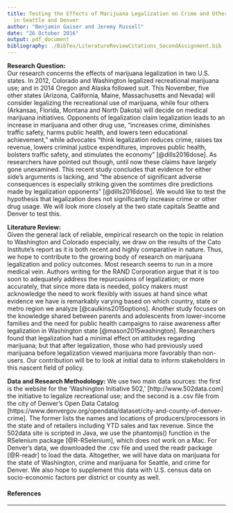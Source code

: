```yaml
---
title: Testing the Effects of Marijuana Legalization on Crime and Other Drug Usage
  in Seattle and Denver
author: "Benjamin Gaiser and Jeremy Russell"
date: "26 October 2016"
output: pdf_document
bibliography: ./BibTex/LiteratureReviewCitations_SecondAssignment.bib
---
```

**Research Question:**  
Our research concerns the effects of marijuana legalization in two U.S. states. In 2012, Colorado and Washington legalized recreational marijuana use; and in 2014 Oregon and Alaska followed suit. This November, five other states (Arizona, California, Maine, Massachusetts and Nevada) will consider legalizing the recreational use of marijuana, while four others (Arkansas, Florida, Montana and North Dakota) will decide on medical marijuana initiatives. Opponents of legalization claim legalization leads to an increase in marijuana and other drug use, "increases crime, diminishes traffic safety, harms public health, and lowers teen educational achievement," while advocates "think legalization reduces crime, raises tax revenue, lowers criminal justice expenditures, improves public health, bolsters traffic safety, and stimulates the economy" [@dills2016dose]. As researchers have pointed out though, until now these claims have largely gone unexamined. This recent study concludes that evidence for either side's arguments is lacking, and "the absence of significant adverse consequences is especially striking given the somtimes dire predictions made by legalization opponents" [@dills2016dose]. We would like to test the hypothesis that legalization does not significantly increase crime or other drug usage. We will look more closely at the two state capitals Seattle and Denver to test this.

**Literature Review:**  
Given the general lack of reliable, empirical research on the topic in relation to Washington and Colorado especially, we draw on the results of the Cato Institute's report as it is both recent and highly comparative in nature. Thus, we hope to contribute to the growing body of research on marijuana legalization and policy outcomes. Most research seems to run in a more medical vein. Authors writing for the RAND Corporation argue that it is too soon to adequately address the repurcusions of legalization; or more accurately, that since more data is needed, policy makers must acknowledge the need to work flexibly with issues at hand since what evidence we have is remarkably varying based on which country, state or metro region we analyze [@caulkins2015options]. Another study focuses on the knowledge shared between parents and adolescents from lower-income families and the need for public health campaigns to raise awareness after legalization in Washington state [@mason2015washington]. Researchers found that legalization had a minimal effect on attitudes regarding marijuana; but that after legalization, those who had previously used marijuana before legalization viewed marijuana more favorably than non-users. Our contribution will be to look at initial data to inform stakeholders in this nascent field of policy.  


**Data and Research Methodology:** 
We use two main data sources: the first is the website for the 'Washington Initiative 502,' [http://www.502data.com] the initiative to legalize recreational use; and the second is a .csv file from the city of Denver's Open Data Catalog [https://www.denvergov.org/opendata/dataset/city-and-county-of-denver-crime]. The former lists the names and locations of producers/processors in the state and of retailers including YTD sales and tax revenue. Since the 502data site is scripted in Java, we use the phantomjs() function in the RSelenium package [@R-RSelenium], which does not work on a Mac. For Denver's data, we downloaded the .csv file and used the readr package [@R-readr] to load the data. Altogether, we will have data on marijuana for the state of Washington, crime and marijuana for Seattle, and crime for Denver. We also hope to supplement this data with U.S. census data on socio-economic factors per district or county as well.


\pagebreak

#### References

---
